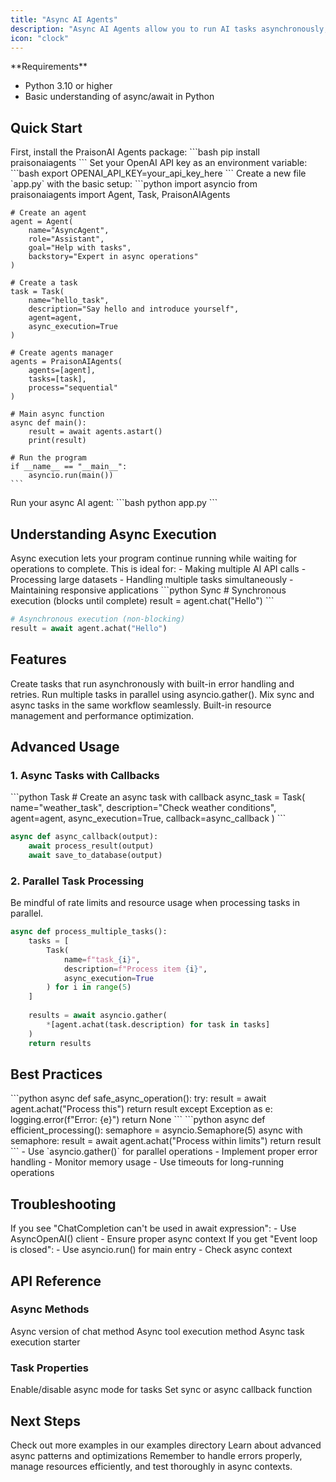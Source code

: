 ```yaml
---
title: "Async AI Agents"
description: "Async AI Agents allow you to run AI tasks asynchronously, improving performance and efficiency in your applications."
icon: "clock"
---
```


<Note>
  **Requirements**
  
  - Python 3.10 or higher
  - Basic understanding of async/await in Python
</Note>

## Quick Start

<Steps>
  <Step title="Install Package">
    First, install the PraisonAI Agents package:
    ```bash
    pip install praisonaiagents
    ```
  </Step>

  <Step title="Set API Key">
    Set your OpenAI API key as an environment variable:
    ```bash
    export OPENAI_API_KEY=your_api_key_here
    ```
  </Step>

  <Step title="Create Project">
    Create a new file `app.py` with the basic setup:
    ```python
    import asyncio
    from praisonaiagents import Agent, Task, PraisonAIAgents

    # Create an agent
    agent = Agent(
        name="AsyncAgent",
        role="Assistant",
        goal="Help with tasks",
        backstory="Expert in async operations"
    )

    # Create a task
    task = Task(
        name="hello_task",
        description="Say hello and introduce yourself",
        agent=agent,
        async_execution=True
    )

    # Create agents manager
    agents = PraisonAIAgents(
        agents=[agent],
        tasks=[task],
        process="sequential"
    )

    # Main async function
    async def main():
        result = await agents.astart()
        print(result)

    # Run the program
    if __name__ == "__main__":
        asyncio.run(main())
    ```
  </Step>

  <Step title="Run the Program">
    Run your async AI agent:
    ```bash
    python app.py
    ```
  </Step>
</Steps>

## Understanding Async Execution

<Card title="What is Asynchronous Execution?" icon="question">
  Async execution lets your program continue running while waiting for operations to complete. This is ideal for:
  - Making multiple AI API calls
  - Processing large datasets
  - Handling multiple tasks simultaneously
  - Maintaining responsive applications
</Card>

<CodeGroup>
  ```python Sync
  # Synchronous execution (blocks until complete)
  result = agent.chat("Hello")
  ```

  ```python Async
  # Asynchronous execution (non-blocking)
  result = await agent.achat("Hello")
  ```
</CodeGroup>

## Features

<CardGroup cols={2}>
  <Card title="Async Tasks" icon="tasks">
    Create tasks that run asynchronously with built-in error handling and retries.
  </Card>
  <Card title="Parallel Processing" icon="arrows-split-up-and-left">
    Run multiple tasks in parallel using asyncio.gather().
  </Card>
  <Card title="Mixed Mode" icon="shuffle">
    Mix sync and async tasks in the same workflow seamlessly.
  </Card>
  <Card title="Resource Management" icon="gear">
    Built-in resource management and performance optimization.
  </Card>
</CardGroup>

## Advanced Usage

### 1. Async Tasks with Callbacks

<CodeGroup>
  ```python Task
  # Create an async task with callback
  async_task = Task(
      name="weather_task",
      description="Check weather conditions",
      agent=agent,
      async_execution=True,
      callback=async_callback
  )
  ```

  ```python Callback
  async def async_callback(output):
      await process_result(output)
      await save_to_database(output)
  ```
</CodeGroup>

### 2. Parallel Task Processing

<Warning>
  Be mindful of rate limits and resource usage when processing tasks in parallel.
</Warning>

```python
async def process_multiple_tasks():
    tasks = [
        Task(
            name=f"task_{i}",
            description=f"Process item {i}",
            async_execution=True
        ) for i in range(5)
    ]
    
    results = await asyncio.gather(
        *[agent.achat(task.description) for task in tasks]
    )
    return results
```

## Best Practices

<AccordionGroup>
  <Accordion title="Error Handling">
    ```python
    async def safe_async_operation():
        try:
            result = await agent.achat("Process this")
            return result
        except Exception as e:
            logging.error(f"Error: {e}")
            return None
    ```
  </Accordion>

  <Accordion title="Resource Management">
    ```python
    async def efficient_processing():
        semaphore = asyncio.Semaphore(5)
        async with semaphore:
            result = await agent.achat("Process within limits")
        return result
    ```
  </Accordion>

  <Accordion title="Performance Tips">
    - Use `asyncio.gather()` for parallel operations
    - Implement proper error handling
    - Monitor memory usage
    - Use timeouts for long-running operations
  </Accordion>
</AccordionGroup>

## Troubleshooting

<CardGroup cols={2}>
  <Card title="ChatCompletion Error" icon="triangle-exclamation">
    If you see "ChatCompletion can't be used in await expression":
    - Use AsyncOpenAI() client
    - Ensure proper async context
  </Card>

  <Card title="Event Loop Error" icon="circle-exclamation">
    If you get "Event loop is closed":
    - Use asyncio.run() for main entry
    - Check async context
  </Card>
</CardGroup>

## API Reference

### Async Methods

<ResponseField name="achat()" type="async">
  Async version of chat method
</ResponseField>

<ResponseField name="aexecute_tool()" type="async">
  Async tool execution method
</ResponseField>

<ResponseField name="astart()" type="async">
  Async task execution starter
</ResponseField>

### Task Properties

<ResponseField name="async_execution" type="boolean">
  Enable/disable async mode for tasks
</ResponseField>

<ResponseField name="callback" type="function">
  Set sync or async callback function
</ResponseField>

## Next Steps

<CardGroup cols={2}>
  <Card title="Examples" icon="code" href="./examples">
    Check out more examples in our examples directory
  </Card>
  <Card title="Advanced Topics" icon="book" href="./advanced">
    Learn about advanced async patterns and optimizations
  </Card>
</CardGroup>

<Note>
  Remember to handle errors properly, manage resources efficiently, and test thoroughly in async contexts.
</Note>

